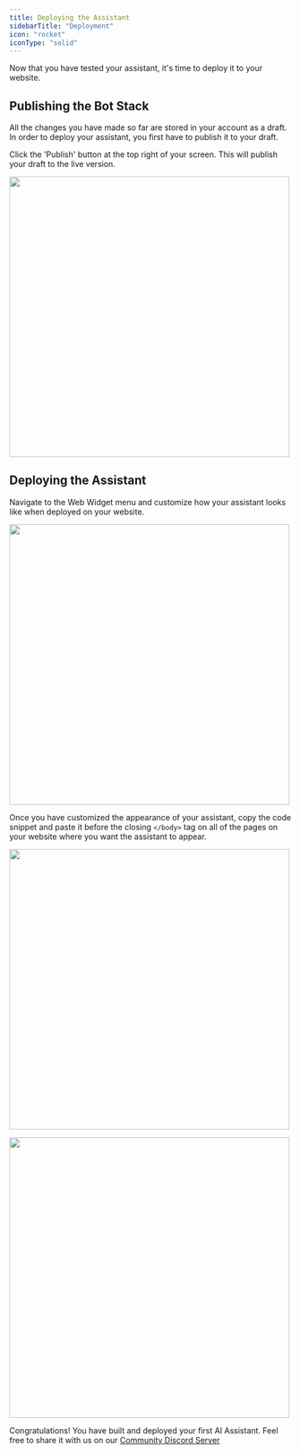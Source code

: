 ```yaml
---
title: Deploying the Assistant
sidebarTitle: "Deployment"
icon: "rocket"
iconType: "solid"
---
```


Now that you have tested your assistant, it's time to deploy it to your website.

## Publishing the Bot Stack
All the changes you have made so far are stored in your account as a draft. In order to deploy your assistant, you first have to publish it to your draft.

Click the 'Publish' button at the top right of your screen. This will publish your draft to the live version.

<img 
height="500"  
src="/images/publish-button.png"
/>

## Deploying the Assistant

Navigate to the Web Widget menu and customize how your assistant looks like when deployed on your website.

<img 
height="500"  
src="/images/web-widget-menu.png"
/>

Once you have customized the appearance of your assistant, copy the code snippet and paste it before the closing `</body>` tag on all of the pages on your website where you want the assistant to appear.

<img 
height="500"  
src="/images/web-widget-code-copy.png"
/>

<img 
height="500"  
src="/images/web-widget-code-added.png"
/>

Congratulations! You have built and deployed your first AI Assistant. Feel free to share it with us on our [Community Discord Server](https://discord.com/invite/5kwyQCz3zZ)